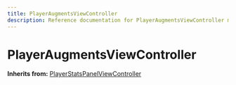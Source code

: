 ```yaml
---
title: PlayerAugmentsViewController
description: Reference documentation for PlayerAugmentsViewController meta class
---
```



# PlayerAugmentsViewController

**Inherits from:** [PlayerStatsPanelViewController](/classes/playerstatspanelviewcontroller)

<ClassDetails file="/db/classes/PlayerAugmentsViewController.50da65aa9fc8.json" />
